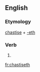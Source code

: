 ==English==

===Etymology===
[[chastise]] + [[-eth]]

===Verb===
{{infl|en|verb form}}

# {{archaic third-person singular of|chastise}}

[[fr:chastiseth]]